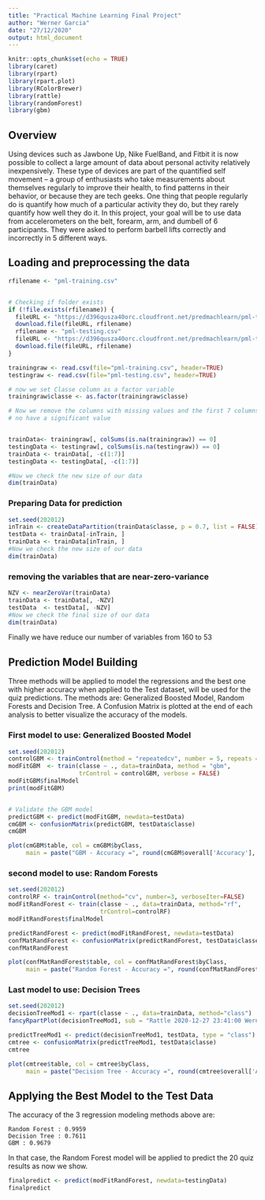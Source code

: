 ```yaml
---
title: "Practical Machine Learning Final Project"
author: "Werner Garcia"
date: "27/12/2020"
output: html_document
---
```


```r
knitr::opts_chunk$set(echo = TRUE)
library(caret)
library(rpart)
library(rpart.plot)
library(RColorBrewer)
library(rattle)
library(randomForest)
library(gbm)

```

## Overview

Using devices such as Jawbone Up, Nike FuelBand, and Fitbit it is now possible to collect a large amount of data about personal activity relatively inexpensively. These type of devices are part of the quantified self movement – a group of enthusiasts who take measurements about themselves regularly to improve their health, to find patterns in their behavior, or because they are tech geeks. One thing that people regularly do is quantify how much of a particular activity they do, but they rarely quantify how well they do it. In this project, your goal will be to use data from accelerometers on the belt, forearm, arm, and dumbell of 6 participants. They were asked to perform barbell lifts correctly and incorrectly in 5 different ways.


## Loading and preprocessing the data

```r
rfilename <- "pml-training.csv"


# Checking if folder exists
if (!file.exists(rfilename)) { 
  fileURL <- "https://d396qusza40orc.cloudfront.net/predmachlearn/pml-training.csv"
  download.file(fileURL, rfilename)
  rfilename <- "pml-testing.csv"
  fileURL <- "https://d396qusza40orc.cloudfront.net/predmachlearn/pml-testing.csv"
  download.file(fileURL, rfilename)
}

trainingraw <- read.csv(file="pml-training.csv", header=TRUE)
testingraw <- read.csv(file="pml-testing.csv", header=TRUE)

# now we set Classe column as a factor variable
trainingraw$classe <- as.factor(trainingraw$classe)

# Now we remove the columns with missing values and the first 7 columns which
# no have a significant value


trainData<- trainingraw[, colSums(is.na(trainingraw)) == 0]
testingData <- testingraw[, colSums(is.na(testingraw)) == 0]
trainData <- trainData[, -c(1:7)]
testingData <- testingData[, -c(1:7)]

#Now we check the new size of our data
dim(trainData)

```

### Preparing Data for prediction
```r
set.seed(202012) 
inTrain <- createDataPartition(trainData$classe, p = 0.7, list = FALSE)
testData <- trainData[-inTrain, ]
trainData <- trainData[inTrain, ]
#Now we check the new size of our data
dim(trainData)

```

### removing the variables that are near-zero-variance
```r
NZV <- nearZeroVar(trainData)
trainData <- trainData[, -NZV]
testData  <- testData[, -NZV]
#Now we check the final size of our data
dim(trainData)

```
Finally we have reduce our number of variables from 160 to 53

## Prediction Model Building

Three methods will be applied to model the regressions  and the best one with higher accuracy when applied to the Test dataset, will be used for the quiz predictions. The methods are: Generalized Boosted Model, Random Forests and Decision Tree.
A Confusion Matrix is plotted at the end of each analysis to better visualize the accuracy of the models.

### First model to use: Generalized Boosted Model
```r
set.seed(202012)
controlGBM <- trainControl(method = "repeatedcv", number = 5, repeats = 1)
modFitGBM  <- train(classe ~ ., data=trainData, method = "gbm",
                    trControl = controlGBM, verbose = FALSE)
modFitGBM$finalModel
print(modFitGBM)


# Validate the GBM model
predictGBM <- predict(modFitGBM, newdata=testData)
cmGBM <- confusionMatrix(predictGBM, testData$classe)
cmGBM

plot(cmGBM$table, col = cmGBM$byClass, 
     main = paste("GBM - Accuracy =", round(cmGBM$overall['Accuracy'], 4)))

```


### second model to use: Random Forests
```r
set.seed(202012)
controlRF <- trainControl(method="cv", number=3, verboseIter=FALSE)
modFitRandForest <- train(classe ~ ., data=trainData, method="rf",
                          trControl=controlRF)
modFitRandForest$finalModel

predictRandForest <- predict(modFitRandForest, newdata=testData)
confMatRandForest <- confusionMatrix(predictRandForest, testData$classe)
confMatRandForest

plot(confMatRandForest$table, col = confMatRandForest$byClass, 
     main = paste("Random Forest - Accuracy =", round(confMatRandForest$overall['Accuracy'], 4)))
```


### Last model to use: Decision Trees
```r
set.seed(202012)
decisionTreeMod1 <- rpart(classe ~ ., data=trainData, method="class")
fancyRpartPlot(decisionTreeMod1, sub = "Rattle 2020-12-27 23:41:00 WernerGarcia")

predictTreeMod1 <- predict(decisionTreeMod1, testData, type = "class")
cmtree <- confusionMatrix(predictTreeMod1, testData$classe)
cmtree

plot(cmtree$table, col = cmtree$byClass, 
     main = paste("Decision Tree - Accuracy =", round(cmtree$overall['Accuracy'], 4)))


```

## Applying the Best Model to the Test Data

The accuracy of the 3 regression modeling methods above are:

    Random Forest : 0.9959
    Decision Tree : 0.7611
    GBM : 0.9679

In that case, the Random Forest model will be applied to predict the 20 quiz results as now we show.

```r
finalpredict <- predict(modFitRandForest, newdata=testingData)
finalpredict

```